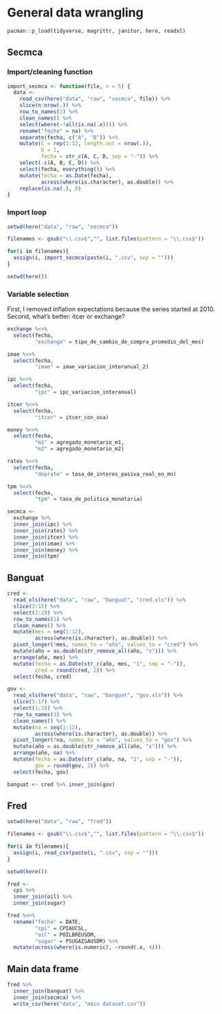 # General data wrangling

```r
pacman::p_load(tidyverse, magrittr, janitor, here, readxl)
```

## Secmca

### Import/cleaning function

```r
import_secmca <- function(file, n = 5) {
  data <- 
    read_csv(here("data", "raw", "secmca", file)) %>% 
    slice(n:nrow(.)) %>% 
    row_to_names(1) %>% 
    clean_names() %>% 
    select(where(~!all(is.na(.x)))) %>% 
    rename("fecha" = na) %>% 
    separate(fecha, c("A", "B")) %>% 
    mutate(C = rep(1:12, length.out = nrow(.)),
           D = 1,
           fecha = str_c(A, C, D, sep = "-")) %>% 
    select(-c(A, B, C, D)) %>% 
    select(fecha, everything()) %>% 
    mutate(fecha = as.Date(fecha),
           across(where(is.character), as.double)) %>% 
    replace(is.na(.), 0)
}
```

### Import loop

```r
setwd(here("data", "raw", "secmca"))

filenames <- gsub("\\.csv$","", list.files(pattern = "\\.csv$"))

for(i in filenames){
  assign(i, import_secmca(paste(i, ".csv", sep = "")))
}

setwd(here())
```

### Variable selection

First, I removed inflation expectations because the series started at 2010.\
Second, what's better: itcer or exchange?

```r
exchange %<>% 
  select(fecha,
         "exchange" = tipo_de_cambio_de_compra_promedio_del_mes)

imae %<>% 
  select(fecha,
         "imae" = imae_variacion_interanual_2)

ipc %<>% 
  select(fecha,
         "ipc" = ipc_variacion_interanual)

itcer %<>% 
  select(fecha,
         "itcer" = itcer_con_usa)

money %<>% 
  select(fecha,
         "m1" = agregado_monetario_m1,
         "m2" = agregado_monetario_m2)

rates %<>% 
  select(fecha,
         "deprate" = tasa_de_interes_pasiva_real_en_mn)

tpm %<>% 
  select(fecha,
         "tpm" = tasa_de_politica_monetaria)
```

```r
secmca <- 
  exchange %>% 
  inner_join(ipc) %>% 
  inner_join(rates) %>% 
  inner_join(itcer) %>% 
  inner_join(imae) %>% 
  inner_join(money) %>% 
  inner_join(tpm)
```

## Banguat

```r
cred <- 
  read_xls(here("data", "raw", "banguat", "cred.xls")) %>% 
  slice(3:15) %>%
  select(2:29) %>% 
  row_to_names(1) %>% 
  clean_names() %>% 
  mutate(mes = seq(1:12),
         across(where(is.character), as.double)) %>%
  pivot_longer(!mes, names_to = "año", values_to = "cred") %>% 
  mutate(año = as.double(str_remove_all(año, "x"))) %>% 
  arrange(año, mes) %>% 
  mutate(fecha = as.Date(str_c(año, mes, "1", sep = "-")),
         cred = round(cred, 2)) %>% 
  select(fecha, cred)

gov <- 
  read_xls(here("data", "raw", "banguat", "gov.xls")) %>% 
  slice(5:17) %>%
  select(1:28) %>% 
  row_to_names(1) %>% 
  clean_names() %>% 
  mutate(na = seq(1:12),
         across(where(is.character), as.double)) %>%
  pivot_longer(!na, names_to = "año", values_to = "gov") %>% 
  mutate(año = as.double(str_remove_all(año, "x"))) %>% 
  arrange(año, na) %>% 
  mutate(fecha = as.Date(str_c(año, na, "1", sep = "-")),
         gov = round(gov, 2)) %>% 
  select(fecha, gov)
```

```r
banguat <- cred %>% inner_join(gov)
```

## Fred

```r
setwd(here("data", "raw", "fred"))

filenames <- gsub("\\.csv$","", list.files(pattern = "\\.csv$"))

for(i in filenames){
  assign(i, read_csv(paste(i, ".csv", sep = "")))
}

setwd(here())
```

```r
fred <- 
  cpi %>% 
  inner_join(oil) %>% 
  inner_join(sugar)

fred %<>% 
  rename("fecha" = DATE,
         "cpi" = CPIAUCSL,
         "oil" = POILBREUSDM,
         "sugar" = PSUGAISAUSDM) %>% 
  mutate(across(where(is.numeric), ~round(.x, 4)))
```

## Main data frame

```r
fred %>% 
  inner_join(banguat) %>% 
  inner_join(secmca) %>%
  write_csv(here("data", "main dataset.csv"))
```
